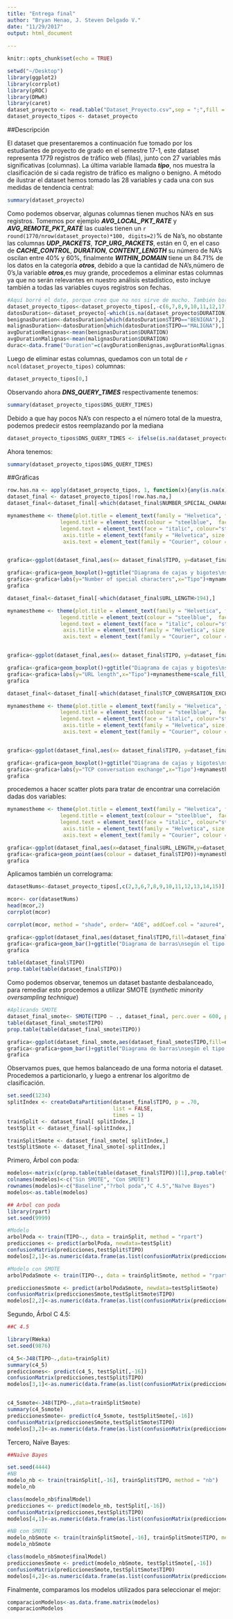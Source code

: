 ```yaml
---
title: "Entrega final"
author: "Bryan Henao, J. Steven Delgado V."
date: "11/29/2017"
output: html_document
 
---
```


```r
knitr::opts_chunk$set(echo = TRUE)
```
```r
setwd("~/Desktop")
library(ggplot2)
library(corrplot)
library(pROC)
library(DMwR)
library(caret)
dataset_proyecto <- read.table("Dataset_Proyecto.csv",sep = ";",fill = TRUE ,header = TRUE)
dataset_proyecto_tipos <- dataset_proyecto
```
##Descripción

El dataset que presentaremos a continuación fue tomado por los estudiantes de proyecto de grado en el
semestre 17-1, este dataset representa 1779 registros de tráfico web (filas), junto con 27 variables más
significativas (columnas). La última variable llamada __*tipo*__, nos muestra la clasificación de si cada registro de tráfico es maligno o benigno.
A método de ilustrar el dataset hemos tomado las 28 variables y cada una con sus medidas de tendencia
central:

```r
summary(dataset_proyecto)
```

Como podemos observar, algunas columnas tienen muchos NA's en sus registros. Tomemos por ejemplo __*AVG_LOCAL_PKT_RATE*__ y __*AVG_REMOTE_PKT_RATE*__ las cuales tienen un `r round(1770/nrow(dataset_proyecto)*100, digits=2)`% de Na's, no obstante las columnas __*UDP_PACKETS*__, __*TCP_URG_PACKETS*__, están en 0, en el caso de __*CACHE_CONTROL*__, __*DURATION*__, __*CONTENT_LENGTH*__ su número de NA's oscilan entre 40% y 60%, finalmente __*WITHIN_DOMAIN*__ tiene un 84.71% de los datos en la categoría __*otros*__, debido a que la cantidad de NA's,número de 0's,la variable __*otros*__,es muy grande, procedemos a eliminar estas columnas ya que no serán relevantes en nuestro análisis estadístico, esto incluye también a todas las variables cuyos registros son fechas.
```r
#Aquí borré el date, porque creo que no nos sirve de mucho. También borro las otras columnas con muchos NA's
dataset_proyecto_tipos<-dataset_proyecto_tipos[,-c(6,7,8,9,10,11,12,17,18,23,24,25)]
datosDuration<-dataset_proyecto[-which(is.na(dataset_proyecto$DURATION)),]
benignasDuration<-datosDuration[which(datosDuration$TIPO=="BENIGNA"),]
malignasDuration<-datosDuration[which(datosDuration$TIPO=="MALIGNA"),]
avgDurationBenignas<-mean(benignasDuration$DURATION)
avgDurationMalignas<-mean(malignasDuration$DURATION)
durac<-data.frame("Duration"=c(avgDurationBenignas,avgDurationMalignas),"Type"=c("BENIGNA","MALIGNA"))
```

Luego de eliminar estas  columnas, quedamos con un total de `r ncol(dataset_proyecto_tipos)` columnas:

```r
dataset_proyecto_tipos[0,]
```

Observando ahora __*DNS_QUERY_TIMES*__ respectivamente tenemos:
```r
summary(dataset_proyecto_tipos$DNS_QUERY_TIMES)
```
 
Debido a que hay pocos NA's con respecto a el número total de la muestra, podemos predecir estos reemplazando por la mediana

```r
dataset_proyecto_tipos$DNS_QUERY_TIMES <- ifelse(is.na(dataset_proyecto_tipos$DNS_QUERY_TIMES),median(dataset_proyecto_tipos$DNS_QUERY_TIMES, na.rm = TRUE), dataset_proyecto_tipos$DNS_QUERY_TIMES)
```
Ahora tenemos:

```r
summary(dataset_proyecto_tipos$DNS_QUERY_TIMES)

```
##Gráficas

  
```r

row.has.na <- apply(dataset_proyecto_tipos, 1, function(x){any(is.na(x))})
dataset_final <- dataset_proyecto_tipos[!row.has.na,]
dataset_final<-dataset_final[-which(dataset_final$NUMBER_SPECIAL_CHARACTERS>35),]

mynamestheme <- theme(plot.title = element_text(family = "Helvetica", face = "bold", size = (15)), 
                 legend.title = element_text(colour = "steelblue",  face = "bold.italic", family = "Helvetica"), 
                 legend.text = element_text(face = "italic", colour="steelblue4",family = "Helvetica"),  
                  axis.title = element_text(family = "Helvetica", size = (10), colour = "steelblue4"),
                  axis.text = element_text(family = "Courier", colour = "cornflowerblue", size = (10)))


grafica<-ggplot(dataset_final,aes(x= dataset_final$TIPO, y=dataset_final$NUMBER_SPECIAL_CHARACTERS,fill=dataset_final$TIPO))

grafica<-grafica+geom_boxplot()+ggtitle("Diagrama de cajas y bigotes\nsegún el numero de caracteres especiales")
grafica<-grafica+labs(y="Number of special characters",x="Tipo")+mynamestheme+scale_fill_discrete(name="Tipos")
grafica
```

```r

dataset_final<-dataset_final[-which(dataset_final$URL_LENGTH>194),]

mynamestheme <- theme(plot.title = element_text(family = "Helvetica", face = "bold", size = (15)), 
                 legend.title = element_text(colour = "steelblue",  face = "bold.italic", family = "Helvetica"), 
                 legend.text = element_text(face = "italic", colour="steelblue4",family = "Helvetica"),  
                  axis.title = element_text(family = "Helvetica", size = (10), colour = "steelblue4"),
                  axis.text = element_text(family = "Courier", colour = "cornflowerblue", size = (10)))


grafica<-ggplot(dataset_final,aes(x= dataset_final$TIPO, y=dataset_final$URL_LENGTH,fill=dataset_final$TIPO))

grafica<-grafica+geom_boxplot()+ggtitle("Diagrama de cajas y bigotes\nsegún la longitud URL")
grafica<-grafica+labs(y="URL length",x="Tipo")+mynamestheme+scale_fill_discrete(name="Tipos")
grafica
```

```r

dataset_final<-dataset_final[-which(dataset_final$TCP_CONVERSATION_EXCHANGE>50),]

mynamestheme <- theme(plot.title = element_text(family = "Helvetica", face = "bold", size = (15)), 
                 legend.title = element_text(colour = "steelblue",  face = "bold.italic", family = "Helvetica"), 
                 legend.text = element_text(face = "italic", colour="steelblue4",family = "Helvetica"),  
                  axis.title = element_text(family = "Helvetica", size = (10), colour = "steelblue4"),
                  axis.text = element_text(family = "Courier", colour = "cornflowerblue", size = (10)))


grafica<-ggplot(dataset_final,aes(x= dataset_final$TIPO, y=dataset_final$TCP_CONVERSATION_EXCHANGE,fill=dataset_final$TIPO))

grafica<-grafica+geom_boxplot()+ggtitle("Diagrama de cajas y bigotes\nsegún TCP conversation exchange")
grafica<-grafica+labs(y="TCP conversation exchange",x="Tipo")+mynamestheme+scale_fill_discrete(name="Tipos")
grafica
```

procedemos a hacer scatter plots para tratar de encontrar una correlación dadas dos variables:

```r
mynamestheme <- theme(plot.title = element_text(family = "Helvetica", face = "bold", size = (15)), 
                 legend.title = element_text(colour = "steelblue",  face = "bold.italic", family = "Helvetica"), 
                 legend.text = element_text(face = "italic", colour="steelblue4",family = "Helvetica"),  
                  axis.title = element_text(family = "Helvetica", size = (10), colour = "steelblue4"),
                  axis.text = element_text(family = "Courier", colour = "cornflowerblue", size = (10)))

grafica<-ggplot(dataset_final,aes(x=dataset_final$URL_LENGTH,y=dataset_final$NUMBER_SPECIAL_CHARACTERS))
grafica<-grafica+geom_point(aes(colour = dataset_final$TIPO))+mynamestheme+ggtitle("Diagrama de dispersión\nsegún la longitud URL y Número de caracteres especiales")+labs(x="URL LENGTH",y="Number of special characters")
grafica
```

Aplicamos también un correlograma:

```r

datasetNums<-dataset_proyecto_tipos[,c(2,3,6,7,8,9,10,11,12,13,14,15)]

mcor<- cor(datasetNums)
head(mcor,2)
corrplot(mcor)
```

```r
corrplot(mcor, method = "shade", order= "AOE", addCoef.col = "azure4", shade.col = NA)
```



```r
grafica<-ggplot(dataset_final,aes(dataset_final$TIPO,fill=dataset_final$TIPO))
grafica<-grafica+geom_bar()+ggtitle("Diagrama de barras\nsegún el tipo de tráfico")
grafica

table(dataset_final$TIPO)
prop.table(table(dataset_final$TIPO))

```



Como podemos observar, tenemos un dataset bastante desbalanceado, para remediar esto procedemos a utilizar SMOTE (_synthetic minority oversampling technique_)


```r

#Aplicando SMOTE
dataset_final_smote<- SMOTE(TIPO ~ ., dataset_final, perc.over = 600, perc.under=100)
table(dataset_final_smote$TIPO)
prop.table(table(dataset_final_smote$TIPO))

```

```r
grafica<-ggplot(dataset_final_smote,aes(dataset_final_smote$TIPO,fill=dataset_final_smote$TIPO))
grafica<-grafica+geom_bar()+ggtitle("Diagrama de barras\nsegún el tipo de tráfico")
grafica

```


Observamos pues, que hemos balanceado de una forma notoria el dataset. Procedemos a particionarlo, y luego a entrenar los algoritmo de clasificación.


```r

set.seed(1234)
splitIndex <- createDataPartition(dataset_final$TIPO, p = .70,
                                  list = FALSE,
                                  times = 1)
trainSplit <- dataset_final[ splitIndex,]
testSplit <- dataset_final[-splitIndex,]

trainSplitSmote <- dataset_final_smote[ splitIndex,]
testSplitSmote <- dataset_final_smote[-splitIndex,]


```

Primero, Árbol con poda:

```r
modelos<-matrix(c(prop.table(table(dataset_final$TIPO))[1],prop.table(table(dataset_final_smote$TIPO))[2],1,1,1,1,1,1),ncol=2,byrow=TRUE)
colnames(modelos)<-c("Sin SMOTE", "Con SMOTE")
rownames(modelos)<-c("Baseline","?rbol poda","C 4.5","Na?ve Bayes")
modelos<-as.table(modelos)

```

```r

## Arbol con poda
library(rpart)
set.seed(9999)

#Modelo
arbolPoda <- train(TIPO~., data = trainSplit, method = "rpart")
predicciones <- predict(arbolPoda, newdata=testSplit)
confusionMatrix(predicciones,testSplit$TIPO)
modelos[2,1]<-as.numeric(data.frame(as.list(confusionMatrix(predicciones,testSplit$TIPO)$overall))[1])

#Modelo con SMOTE
arbolPodaSmote <- train(TIPO~., data = trainSplitSmote, method = "rpart")

prediccionesSmote <- predict(arbolPodaSmote, newdata=testSplitSmote)
confusionMatrix(prediccionesSmote,testSplitSmote$TIPO)
modelos[2,2]<-as.numeric(data.frame(as.list(confusionMatrix(prediccionesSmote,testSplitSmote$TIPO)$overall))[1])


```

Segundo, Árbol C 4.5:

```r
##C 4.5

library(RWeka)
set.seed(9876)

c4_5<-J48(TIPO~.,data=trainSplit)
summary(c4_5)
predicciones<- predict(c4_5, testSplit[,-16])
confusionMatrix(predicciones,testSplit$TIPO)
modelos[3,1]<-as.numeric(data.frame(as.list(confusionMatrix(predicciones,testSplit$TIPO)$overall))[1])


c4_5smote<-J48(TIPO~.,data=trainSplitSmote)
summary(c4_5smote)
prediccionesSmote<- predict(c4_5smote, testSplitSmote[,-16])
confusionMatrix(prediccionesSmote,testSplitSmote$TIPO)
modelos[3,2]<-as.numeric(data.frame(as.list(confusionMatrix(prediccionesSmote,testSplitSmote$TIPO)$overall))[1])

```

Tercero, Naïve Bayes:

```r

##Naïve Bayes

set.seed(4444)
#NB
modelo_nb <- train(trainSplit[,-16], trainSplit$TIPO, method = "nb")
modelo_nb

class(modelo_nb$finalModel)
predicciones <- predict(modelo_nb, testSplit[,-16])
confusionMatrix(predicciones,testSplit$TIPO)
modelos[4,1]<-as.numeric(data.frame(as.list(confusionMatrix(predicciones,testSplit$TIPO)$overall))[1])

#NB con SMOTE
modelo_nbSmote <- train(trainSplitSmote[,-16], trainSplitSmote$TIPO, method = "nb")
modelo_nbSmote

class(modelo_nbSmote$finalModel)
prediccionesSmote <- predict(modelo_nbSmote, testSplitSmote[,-16])
confusionMatrix(prediccionesSmote,testSplitSmote$TIPO)
modelos[4,2]<-as.numeric(data.frame(as.list(confusionMatrix(prediccionesSmote,testSplitSmote$TIPO)$overall))[1])


```

Finalmente, comparamos los modelos utilizados para seleccionar el mejor:

```r

comparacionModelos<-as.data.frame.matrix(modelos)
comparacionModelos

```



